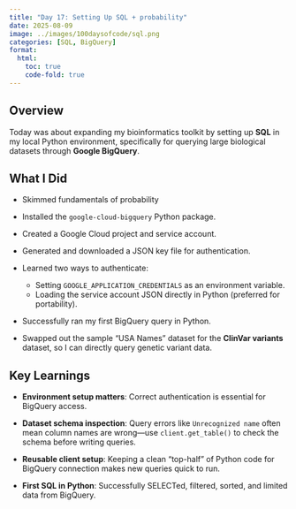 ```yaml
---
title: "Day 17: Setting Up SQL + probability"
date: 2025-08-09
image: ../images/100daysofcode/sql.png
categories: [SQL, BigQuery]
format:
  html:
    toc: true
    code-fold: true
---
```


## Overview
Today was about expanding my bioinformatics toolkit by setting up **SQL** in my local Python environment, specifically for querying large biological datasets through **Google BigQuery**.

## What I Did

- Skimmed fundamentals of probability

- Installed the `google-cloud-bigquery` Python package.

- Created a Google Cloud project and service account.

- Generated and downloaded a JSON key file for authentication.

- Learned two ways to authenticate:

  - Setting `GOOGLE_APPLICATION_CREDENTIALS` as an environment variable.
  - Loading the service account JSON directly in Python (preferred for portability).

- Successfully ran my first BigQuery query in Python.

- Swapped out the sample “USA Names” dataset for the **ClinVar variants** dataset, so I can directly query genetic variant data.

## Key Learnings

- **Environment setup matters**: Correct authentication is essential for BigQuery access.

- **Dataset schema inspection**: Query errors like `Unrecognized name` often mean column names are wrong—use `client.get_table()` to check the schema before writing queries.

- **Reusable client setup**: Keeping a clean “top-half” of Python code for BigQuery connection makes new queries quick to run.

- **First SQL in Python**: Successfully SELECTed, filtered, sorted, and limited data from BigQuery.




